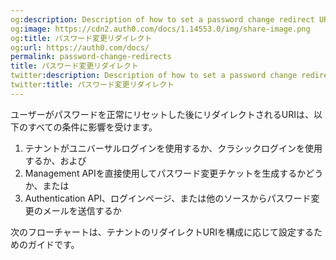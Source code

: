 ```yaml
---
og:description: Description of how to set a password change redirect URI
og:image: https://cdn2.auth0.com/docs/1.14553.0/img/share-image.png
og:title: パスワード変更リダイレクト
og:url: https://auth0.com/docs/
permalink: password-change-redirects
title: パスワード変更リダイレクト
twitter:description: Description of how to set a password change redirect URI
twitter:title: パスワード変更リダイレクト
---
```


ユーザーがパスワードを正常にリセットした後にリダイレクトされるURIは、以下のすべての条件に影響を受けます。

1. テナントがユニバーサルログインを使用するか、クラシックログインを使用するか、および
2. Management APIを直接使用してパスワード変更チケットを生成するかどうか、または
3. Authentication API、ログインページ、または他のソースからパスワード変更のメールを送信するか

次のフローチャートは、テナントのリダイレクトURIを構成に応じて設定するためのガイドです。
